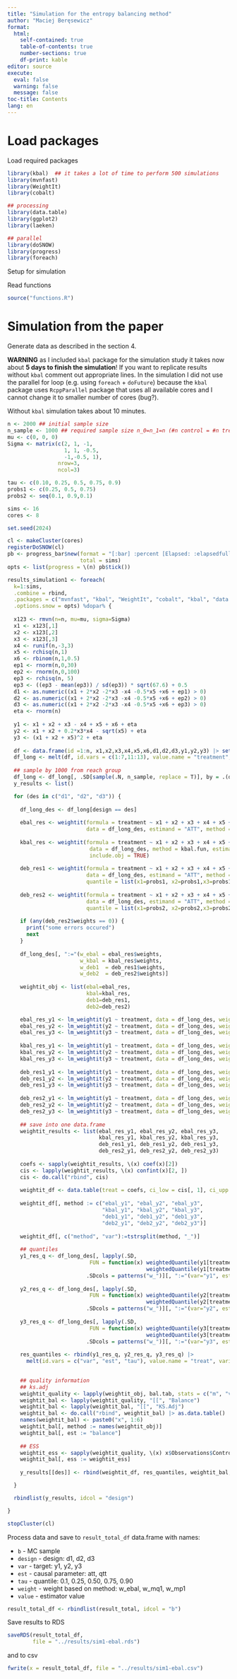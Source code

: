 ```yaml
---
title: "Simulation for the entropy balancing method"
author: "Maciej Beręsewicz"
format: 
  html:
    self-contained: true
    table-of-contents: true
    number-sections: true
    df-print: kable
editor: source
execute: 
  eval: false
  warning: false
  message: false
toc-title: Contents
lang: en
---
```



# Load packages

Load required packages

```r
library(kbal)  ## it takes a lot of time to perform 500 simulations
library(mvnfast)
library(WeightIt)
library(cobalt)

## processing
library(data.table)
library(ggplot2)
library(laeken)

## parallel
library(doSNOW)
library(progress)
library(foreach)
```

Setup for simulation


Read functions

```r
source("functions.R")
```

# Simulation from the paper

Generate data as described in the section 4. 

**WARNING** as I included `kbal` package for the simulation study it takes now about **5 days to finish the simulation**! If you want to replicate results without `kbal` comment out appropriate lines. In the simulation I did not use the parallel for loop (e.g. using `foreach` + `doFuture`) because the `kbal` package uses `RcppParallel` package that uses all available cores and I cannot change it to smaller number of cores (bug?). 

Without `kbal` simulation takes about 10 minutes.


```r
n <- 2000 ## initial sample size
n_sample <- 1000 ## required sample size n_0=n_1=n (#n control = #n treatment)
mu <- c(0, 0, 0) 
Sigma <- matrix(c(2, 1, -1,
                  1, 1, -0.5,
                  -1,-0.5, 1), 
                nrow=3, 
                ncol=3)

tau <- c(0.10, 0.25, 0.5, 0.75, 0.9)
probs1 <- c(0.25, 0.5, 0.75)
probs2 <- seq(0.1, 0.9,0.1)

sims <- 16
cores <- 8

set.seed(2024)

cl <- makeCluster(cores)
registerDoSNOW(cl)
pb <- progress_bar$new(format = "[:bar] :percent [Elapsed: :elapsedfull || Remaining: :eta]",
                       total = sims)
opts <- list(progress = \(n) pb$tick())

results_simulation1 <- foreach(
  k=1:sims, 
  .combine = rbind, 
  .packages = c("mvnfast", "kbal", "WeightIt", "cobalt", "kbal", "data.table", "laeken"), 
  .options.snow = opts) %dopar% {
  
  x123 <- rmvn(n=n, mu=mu, sigma=Sigma)
  x1 <- x123[,1]
  x2 <- x123[,2]
  x3 <- x123[,3]
  x4 <- runif(n,-3,3)
  x5 <- rchisq(n,1)
  x6 <- rbinom(n,1,0.5)
  ep1 <- rnorm(n,0,30)
  ep2 <- rnorm(n,0,100)
  ep3 <- rchisq(n, 5)
  ep3 <- ((ep3 - mean(ep3)) / sd(ep3)) * sqrt(67.6) + 0.5
  d1 <- as.numeric((x1 + 2*x2 -2*x3 -x4 -0.5*x5 +x6 + ep1) > 0)
  d2 <- as.numeric((x1 + 2*x2 -2*x3 -x4 -0.5*x5 +x6 + ep2) > 0)
  d3 <- as.numeric((x1 + 2*x2 -2*x3 -x4 -0.5*x5 +x6 + ep3) > 0)
  eta <- rnorm(n)
  
  y1 <- x1 + x2 + x3 - x4 + x5 + x6 + eta
  y2 <- x1 + x2 + 0.2*x3*x4 - sqrt(x5) + eta
  y3 <- (x1 + x2 + x5)^2 + eta
  
  df <- data.frame(id =1:n, x1,x2,x3,x4,x5,x6,d1,d2,d3,y1,y2,y3) |> setDT()
  df_long <- melt(df, id.vars = c(1:7,11:13), value.name = "treatment", variable.name = "design")
  
  ## sample by 1000 from reach group
  df_long <- df_long[, .SD[sample(.N, n_sample, replace = T)], by = .(design, treatment)]
  y_results <- list()

  for (des in c("d1", "d2", "d3")) {
    
    df_long_des <- df_long[design == des]
    
    ebal_res <- weightit(formula = treatment ~ x1 + x2 + x3 + x4 + x5 + x6,
                         data = df_long_des, estimand = "ATT", method = "ebal")
    
    kbal_res <- weightit(formula = treatment ~ x1 + x2 + x3 + x4 + x5 + x6,
                          data = df_long_des, method = kbal.fun, estimand = "ATT",
                          include.obj = TRUE)
  
    deb_res1 <- weightit(formula = treatment ~ x1 + x2 + x3 + x4 + x5 + x6,
                         data = df_long_des, estimand = "ATT", method = "ebal",
                         quantile = list(x1=probs1, x2=probs1,x3=probs1,x4=probs1,x5=probs1))
    
    deb_res2 <- weightit(formula = treatment ~ x1 + x2 + x3 + x4 + x5 + x6,
                         data = df_long_des, estimand = "ATT", method = "ebal",
                         quantile = list(x1=probs2, x2=probs2,x3=probs2,x4=probs2,x5=probs2))
    
    if (any(deb_res2$weights == 0)) {
      print("some errors occured")
      next
    }
    
    df_long_des[, ":="(w_ebal = ebal_res$weights, 
                       w_kbal = kbal_res$weights,
                       w_deb1  = deb_res1$weights, 
                       w_deb2  = deb_res2$weights)]
    
    weightit_obj <- list(ebal=ebal_res, 
                         kbal=kbal_res, 
                         deb1=deb_res1, 
                         deb2=deb_res2)

    ebal_res_y1 <- lm_weightit(y1 ~ treatment, data = df_long_des, weightit = ebal_res)
    ebal_res_y2 <- lm_weightit(y2 ~ treatment, data = df_long_des, weightit = ebal_res)
    ebal_res_y3 <- lm_weightit(y3 ~ treatment, data = df_long_des, weightit = ebal_res)
    
    kbal_res_y1 <- lm_weightit(y1 ~ treatment, data = df_long_des, weightit = kbal_res)
    kbal_res_y2 <- lm_weightit(y2 ~ treatment, data = df_long_des, weightit = kbal_res)
    kbal_res_y3 <- lm_weightit(y3 ~ treatment, data = df_long_des, weightit = kbal_res)
    
    deb_res1_y1 <- lm_weightit(y1 ~ treatment, data = df_long_des, weightit = deb_res1)
    deb_res1_y2 <- lm_weightit(y2 ~ treatment, data = df_long_des, weightit = deb_res1)
    deb_res1_y3 <- lm_weightit(y3 ~ treatment, data = df_long_des, weightit = deb_res1)
    
    deb_res2_y1 <- lm_weightit(y1 ~ treatment, data = df_long_des, weightit = deb_res2)
    deb_res2_y2 <- lm_weightit(y2 ~ treatment, data = df_long_des, weightit = deb_res2)
    deb_res2_y3 <- lm_weightit(y3 ~ treatment, data = df_long_des, weightit = deb_res2)
    
    ## save into one data.frame
    weightit_results <- list(ebal_res_y1, ebal_res_y2, ebal_res_y3,
                             kbal_res_y1, kbal_res_y2, kbal_res_y3,
                             deb_res1_y1, deb_res1_y2, deb_res1_y3,
                             deb_res2_y1, deb_res2_y2, deb_res2_y3)
    
    coefs <- sapply(weightit_results, \(x) coef(x)[2])
    cis <- lapply(weightit_results, \(x) confint(x)[2, ])
    cis <- do.call("rbind", cis)
    
    weightit_df <- data.table(treat = coefs, ci_low = cis[, 1], ci_upp = cis[, 2], est = "att", tau = NA)
    
    weightit_df[, method := c("ebal_y1", "ebal_y2", "ebal_y3",
                              "kbal_y1", "kbal_y2", "kbal_y3",
                              "deb1_y1", "deb1_y2", "deb1_y3",
                              "deb2_y1", "deb2_y2", "deb2_y3")]
    
    weightit_df[, c("method", "var"):=tstrsplit(method, "_")] 
    
    ## quantiles
    y1_res_q <- df_long_des[, lapply(.SD, 
                          FUN = function(x) weightedQuantile(y1[treatment==1], x[treatment==1], tau) - 
                                            weightedQuantile(y1[treatment==0], x[treatment==0],tau)), 
                         .SDcols = patterns("w_")][, ":="(var="y1", est="qtt", tau=tau)]
    
    y2_res_q <- df_long_des[, lapply(.SD, 
                          FUN = function(x) weightedQuantile(y2[treatment==1], x[treatment==1], tau) - 
                                            weightedQuantile(y2[treatment==0], x[treatment==0], tau)), 
                         .SDcols = patterns("w_")][, ":="(var="y2", est="qtt", tau=tau)]
    
    y3_res_q <- df_long_des[, lapply(.SD, 
                          FUN = function(x) weightedQuantile(y3[treatment==1], x[treatment==1], tau) - 
                                            weightedQuantile(y3[treatment==0], x[treatment==0],tau)), 
                         .SDcols = patterns("w_")][, ":="(var="y3", est="qtt", tau=tau)]
    
    res_quantiles <- rbind(y1_res_q, y2_res_q, y3_res_q) |>
      melt(id.vars = c("var", "est", "tau"), value.name = "treat", variable.name = "method")
    

    ## quality information
    ## ks.adj
    weightit_quality <- lapply(weightit_obj, bal.tab, stats = c("m", "v", "ks"), thresholds = c(m = .05))
    weightit_bal <- lapply(weightit_quality, "[[", "Balance")
    weightit_bal <- lapply(weightit_bal, "[[", "KS.Adj")
    weightit_bal <- do.call("rbind", weightit_bal) |> as.data.table()
    names(weightit_bal) <- paste0("x", 1:6)
    weightit_bal[, method := names(weightit_obj)]
    weightit_bal[, est := "balance"]
    
    ## ESS
    weightit_ess <- sapply(weightit_quality, \(x) x$Observations$Control[2])
    weightit_bal[, ess := weightit_ess]
    
    y_results[[des]] <- rbind(weightit_df, res_quantiles, weightit_bal, fill = T)

  }

  rbindlist(y_results, idcol = "design")

}

stopCluster(cl)

```

Process data and save to `result_total_df` data.frame with names:

+ `b` - MC sample
+ `design` - design: d1, d2, d3
+ `var` - target: y1, y2, y3
+ `est` - causal parameter: att, qtt
+ `tau` - quantile: 0.1, 0.25, 0.50, 0.75, 0.90
+ `weight` - weight based on method: w_ebal, w_mq1, w_mp1
+ `value` - estimator value

```r
result_total_df <- rbindlist(result_total, idcol = "b")
```

Save results to RDS 

```r
saveRDS(result_total_df, 
        file = "../results/sim1-ebal.rds")
```

and to csv

```r
fwrite(x = result_total_df, file = "../results/sim1-ebal.csv")
```

